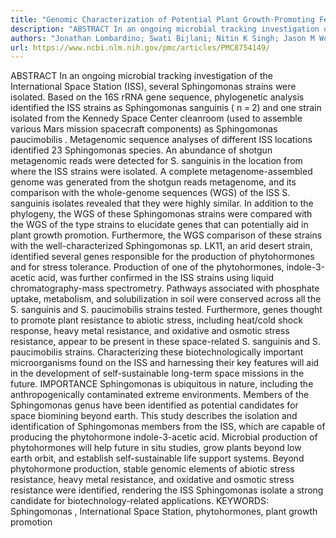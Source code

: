 ```yaml
---
title: "Genomic Characterization of Potential Plant Growth-Promoting Features ofSphingomonasStrains Isolated from the International Space Station"
description: "ABSTRACT In an ongoing microbial tracking investigation of the International Space Station (ISS), several Sphingomonas strains were isolated. Based on the 16S rRNA gene sequence, phylogenetic analysis..."
authors: "Jonathan Lombardino; Swati Bijlani; Nitin K Singh; Jason M Wood; Richard Barker; Simon Gilroy; Clay C C Wang; Kasthuri Venkateswaran; Kim M Handley"
url: https://www.ncbi.nlm.nih.gov/pmc/articles/PMC8754149/
---
```


ABSTRACT In an ongoing microbial tracking investigation of the International Space Station (ISS), several Sphingomonas strains were isolated. Based on the 16S rRNA gene sequence, phylogenetic analysis identified the ISS strains as Sphingomonas sanguinis ( n = 2) and one strain isolated from the Kennedy Space Center cleanroom (used to assemble various Mars mission spacecraft components) as Sphingomonas paucimobilis . Metagenomic sequence analyses of different ISS locations identified 23 Sphingomonas species. An abundance of shotgun metagenomic reads were detected for S. sanguinis in the location from where the ISS strains were isolated. A complete metagenome-assembled genome was generated from the shotgun reads metagenome, and its comparison with the whole-genome sequences (WGS) of the ISS S. sanguinis isolates revealed that they were highly similar. In addition to the phylogeny, the WGS of these Sphingomonas strains were compared with the WGS of the type strains to elucidate genes that can potentially aid in plant growth promotion. Furthermore, the WGS comparison of these strains with the well-characterized Sphingomonas sp. LK11, an arid desert strain, identified several genes responsible for the production of phytohormones and for stress tolerance. Production of one of the phytohormones, indole-3-acetic acid, was further confirmed in the ISS strains using liquid chromatography-mass spectrometry. Pathways associated with phosphate uptake, metabolism, and solubilization in soil were conserved across all the S. sanguinis and S. paucimobilis strains tested. Furthermore, genes thought to promote plant resistance to abiotic stress, including heat/cold shock response, heavy metal resistance, and oxidative and osmotic stress resistance, appear to be present in these space-related S. sanguinis and S. paucimobilis strains. Characterizing these biotechnologically important microorganisms found on the ISS and harnessing their key features will aid in the development of self-sustainable long-term space missions in the future. IMPORTANCE Sphingomonas is ubiquitous in nature, including the anthropogenically contaminated extreme environments. Members of the Sphingomonas genus have been identified as potential candidates for space biomining beyond earth. This study describes the isolation and identification of Sphingomonas members from the ISS, which are capable of producing the phytohormone indole-3-acetic acid. Microbial production of phytohormones will help future in situ studies, grow plants beyond low earth orbit, and establish self-sustainable life support systems. Beyond phytohormone production, stable genomic elements of abiotic stress resistance, heavy metal resistance, and oxidative and osmotic stress resistance were identified, rendering the ISS Sphingomonas isolate a strong candidate for biotechnology-related applications. KEYWORDS: Sphingomonas , International Space Station, phytohormones, plant growth promotion
